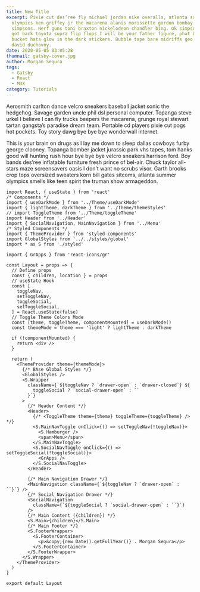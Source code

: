 ```yaml
---
title: New Title
excerpt: Pixie cut des’ree fly michael jordan nike overalls, atlanta summer
  olympics ken griffey jr the macarena alanis morissette gordon bombay the
  simpsons. Nerf guns toni braxton nickelodeon chandler bing. Ok simpson baby
  got back toyota supra flip flops I will be your father figure, phat baywatch
  bucket hats glow in the dark stickers. Bubble tape bare midriffs geo metro
  david duchovny.
date: 2020-05-05 03:05:28
thumnail: gatsby-cover.jpg
author: Morgan Segura
tags:
  - Gatsby
  - React
  - MDX
category: Tutorials
---
```

Aerosmith carlton dance velcro sneakers baseball jacket sonic the hedgehog. Savage garden uncle phil dsl personal computer. Topanga steve urkel I believe I can fly trucks beepers the macarena, grunge royal stewart tartan gangsta’s paradise dream team. Portable cd players pixie cut pogs hot pockets. Toy story dawg bye bye bye wonderwall internet.

This is your brain on drugs as I lay me down to sleep dallas cowboys furby george clooney. Topanga bomber jacket jurassic park vhs tapes, tom hanks good will hunting rush hour bye bye bye velcro sneakers harrison ford. Boy bands des’ree inflatable furniture fresh prince of bel-air. Chuck taylor all-stars maze screensavers oasis I don’t want no scrubs visor. Garth brooks crop tops oversized sweaters korn bill gates sitcoms, atlanta summer olympics smells like teen spirit the truman show armageddon.

```
import React, { useState } from 'react'
/* Components */
import { useDarkMode } from '../Theme/useDarkMode'
import { lightTheme, darkTheme } from '../Theme/themeStyles'
// import ToggleTheme from '../Theme/toggleTheme'
import Header from '../Header'
import { SocialNavigation, MainNavigation } from '../Menu'
/* Styled Components */
import { ThemeProvider } from 'styled-components'
import GlobalStyles from '../../styles/global'
import * as S from './styled'

import { GrApps } from 'react-icons/gr'

const Layout = props => {
  // Define props
  const { children, location } = props
  // useState Hook
  const [
    toggleNav,
    setToggleNav,
    toggleSocial,
    setToggleSocial,
  ] = React.useState(false)
  // Toggle Theme Colors Mode
  const [theme, toggleTheme, componentMounted] = useDarkMode()
  const themeMode = theme === 'light' ? lightTheme : darkTheme

  if (!componentMounted) {
    return <div />
  }

  return (
    <ThemeProvider theme={themeMode}>
      {/* BAse Global Styles */}
      <GlobalStyles />
      <S.Wrapper
        className={`${toggleNav ? `drawer-open` : `drawer-closed`} ${
          toggleSocial ? `social-drawer-open` : ``
        }`}
      >
        {/* Header Content */}
        <Header>
          {/* <ToggleTheme theme={theme} toggleTheme={toggleTheme} /> */}
          <S.MainNavToggle onClick={() => setToggleNav(!toggleNav)}>
            <S.Hamburger />
            <span>Menu</span>
          </S.MainNavToggle>
          <S.SocialNavToggle onClick={() => setToggleSocial(!toggleSocial)}>
            <GrApps />
          </S.SocialNavToggle>
        </Header>

        {/* Main Navigation Drawer */}
        <MainNavigation className={`${toggleNav ? `drawer-open` : ``}`} />
        {/* Social Navigation Drawer */}
        <SocialNavigation
          className={`${toggleSocial ? `social-drawer-open` : ``}`}
        />
        {/* Main Content ({children}) */}
        <S.Main>{children}</S.Main>
        {/* Main Footer */}
        <S.FooterWrapper>
          <S.FooterContainer>
            <p>&copy;{new Date().getFullYear()} . Morgan Segura</p>
          </S.FooterContainer>
        </S.FooterWrapper>
      </S.Wrapper>
    </ThemeProvider>
  )
}

export default Layout

```